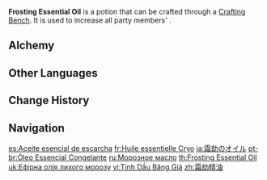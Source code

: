 {{Food Infobox
|id              = 111015
|image           = Item_Frosting Essential Oil.png
|type            = Essential Oils
|description     = Grants greater affinity for Cryo, boosting {{Color|Cryo DMG}}. It has a chilling sensation when applied, and helps one to better channel Cryo energy. It also helps to keep you cool-headed and calm.
|quality         = 3
|effectType      = Cryo DMG Up
|effect          = Increases all party members' {{Color|Cryo DMG}} by 25% for 300s.
|eff_att1        = Cryo DMG Bonus
|source1         = [[Alchemy]]
}}
'''Frosting Essential Oil''' is a potion that can be crafted through a [[Crafting Bench]]. It is used to increase all party members' {{Color|Cryo DMG}}.

==Alchemy==
{{Recipe
|type = Crafting
|Lizard Tail = 1
|Mist Flower Corolla = 1
|Mora = 100
|sort = Lizard Tail;Mist Flower Corolla;Mora
}}

==Other Languages==
{{Other Languages
|en      = Frosting Essential Oil
|zhs     = 霜劫精油
|zhs_rm  = Shuāng Jié Jīngyóu
|zht     = 霜劫精油
|zht_rm  = Shuāng Jié Jīngyóu
|zh_tl   = Frost-Disaster Essential Oil
|ja      = 霜劫のオイル
|ja_rm   = Soukou no Oiru
|ja_tl   = Frost-Disaster Oil
|ko      = 서리의 오일
|ko_rm   = Seori-ui O'il
|ko_tl   = Oil of Frost
|es      = Aceite esencial de escarcha
|es_tl   = Essential Oil of Frost
|fr      = Huile essentielle Cryo
|fr_tl   = Cryo Essential Oil
|ru      = Морозное масло
|ru_tl   = Frosty Oil
|th      = Frosting Essential Oil
|vi      = Tinh Dầu Băng Giá
|vi_tl   = 
|de      = Frostöl
|de_tl   = Frost Oil
|id      = Frosting Essential Oil
|pt      = Óleo Essencial Congelante
|pt_tl   = Freezing Essential Oil
|tr      = Ayaz Özütü
|tr_tl   = 
|it      = Olio essenziale congelante
|it_tl   = Freezing Essential Oil
}}

==Change History==
{{Change History|1.0}}

==Navigation==
{{Food Navbox|type=Potions}}

[[es:Aceite esencial de escarcha]]
[[fr:Huile essentielle Cryo]]
[[ja:霜劫のオイル]]
[[pt-br:Óleo Essencial Congelante]]
[[ru:Морозное масло]]
[[th:Frosting Essential Oil]]
[[uk:Ефірна олія лихого морозу]]
[[vi:Tinh Dầu Băng Giá]]
[[zh:霜劫精油]]